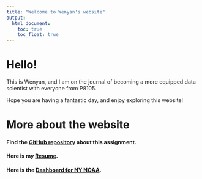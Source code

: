 ```yaml
---
title: "Welcome to Wenyan's website"
output: 
  html_document:
    toc: true
    toc_float: true
---
```


# Hello!

This is Wenyan, and I am on the journal of becoming a more equipped data scientist with everyone from P8105. 

Hope you are having a fantastic day, and enjoy exploring this website!

# More about the website

#### Find the [GitHub repository](https://github.com/mawenyan1219/p8105_hw4_wm2460.github.io.git) about this assignment.

#### Here is my [Resume](resume.html).

#### Here is the [Dashboard for NY NOAA](dashboard.html).



